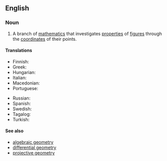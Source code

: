 ==English==

===Noun===
{{wikipedia}}
{{en-noun|-}}

# {{lb|en|geometry}} A branch of [[mathematics]] that investigates [[properties]] of [[figure]]s through the [[coordinate]]s of their points.

====Translations====
{{trans-top|branch of mathematics}}
* Finnish: {{t+|fi|analyyttinen geometria}}
* Greek: {{t|el|αναλυτική γεωμετρία|f}}
* Hungarian: {{t+|hu|analitikus geometria}}
* Italian: {{t+|it|geometria analitica|f}}
* Macedonian: {{t|mk|аналитичка геометрија|f}}
* Portuguese: {{t|pt|geometria analítica|f}}
{{trans-mid}}
* Russian: {{t|ru|аналити́ческая геоме́трия|f}}
* Spanish: {{t|es|geometría analítica|f}}
* Swedish: {{t|sv|analytisk geometri|c}}
* Tagalog: {{t|tl|suriing sukgisan}}
* Turkish: {{t|tr|analitik geometri}}
{{trans-bottom}}

====See also====
* [[algebraic geometry]]
* [[differential geometry]]
* [[projective geometry]]